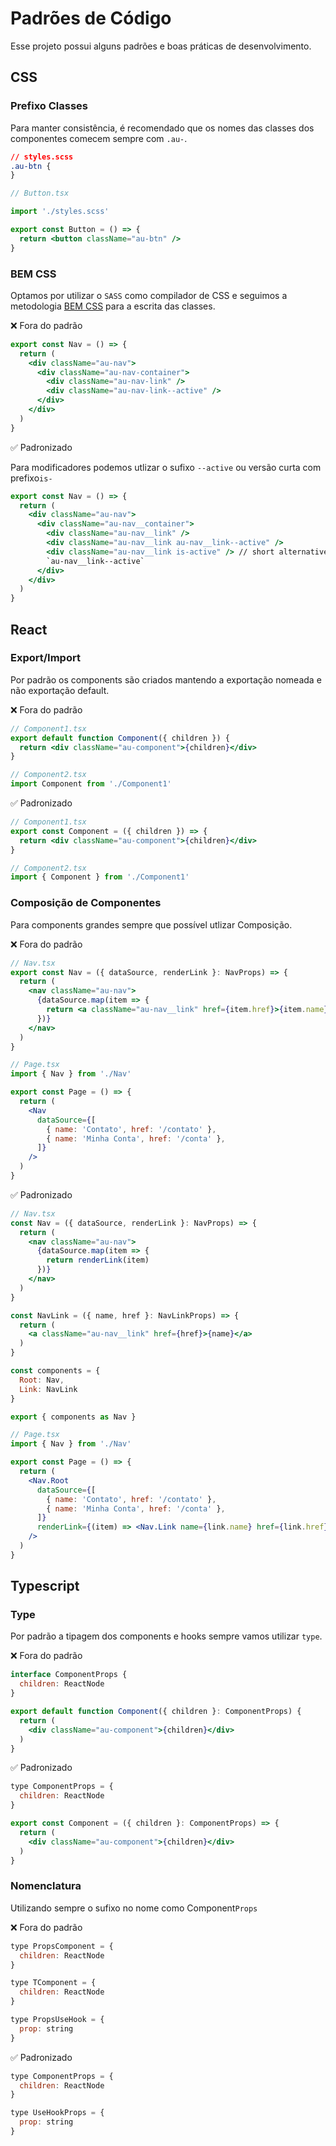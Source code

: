 
<Meta title="Padrões de Código" />

# Padrões de Código

Esse projeto possui alguns padrões e boas práticas de desenvolvimento.

## CSS

### Prefixo Classes

Para manter consistência, é recomendado que os nomes das classes dos componentes comecem sempre com `.au-`.

```css
// styles.scss
.au-btn {
}
```

```jsx
// Button.tsx

import './styles.scss'

export const Button = () => {
  return <button className="au-btn" />
}
```

### BEM CSS

Optamos por utilizar o `SASS` como compilador de CSS e seguimos a metodologia [BEM CSS](https://getbem.com/introduction/) para a escrita das classes.

❌ Fora do padrão

```jsx
export const Nav = () => {
  return (
    <div className="au-nav">
      <div className="au-nav-container">
        <div className="au-nav-link" />
        <div className="au-nav-link--active" />
      </div>
    </div>
  )
}
```

✅ Padronizado

Para modificadores podemos utlizar o sufixo `--active` ou versão curta com prefixo`is-`

```jsx
export const Nav = () => {
  return (
    <div className="au-nav">
      <div className="au-nav__container">
        <div className="au-nav__link" />
        <div className="au-nav__link au-nav__link--active" />
        <div className="au-nav__link is-active" /> // short alternative too
        `au-nav__link--active`
      </div>
    </div>
  )
}
```

## React

### Export/Import

Por padrão os components são criados mantendo a exportação nomeada e não exportação default.

❌ Fora do padrão

```jsx
// Component1.tsx
export default function Component({ children }) {
  return <div className="au-component">{children}</div>
}

// Component2.tsx
import Component from './Component1'
```

✅ Padronizado

```jsx
// Component1.tsx
export const Component = ({ children }) => {
  return <div className="au-component">{children}</div>
}

// Component2.tsx
import { Component } from './Component1'
```

### Composição de Componentes

Para components grandes sempre que possível utlizar Composição.

❌ Fora do padrão

```jsx
// Nav.tsx
export const Nav = ({ dataSource, renderLink }: NavProps) => {
  return (
    <nav className="au-nav">
      {dataSource.map(item => {
        return <a className="au-nav__link" href={item.href}>{item.name}</a>
      })}
    </nav>
  )
}
```

```jsx
// Page.tsx
import { Nav } from './Nav'

export const Page = () => {
  return (
    <Nav
      dataSource={[
        { name: 'Contato', href: '/contato' },
        { name: 'Minha Conta', href: '/conta' },
      ]}
    />
  )
}
```

✅ Padronizado

```jsx
// Nav.tsx
const Nav = ({ dataSource, renderLink }: NavProps) => {
  return (
    <nav className="au-nav">
      {dataSource.map(item => {
        return renderLink(item)
      })}
    </nav>
  )
}

const NavLink = ({ name, href }: NavLinkProps) => {
  return (
    <a className="au-nav__link" href={href}>{name}</a>
  )
}

const components = {
  Root: Nav,
  Link: NavLink
}

export { components as Nav }

```

```jsx
// Page.tsx
import { Nav } from './Nav'

export const Page = () => {
  return (
    <Nav.Root
      dataSource={[
        { name: 'Contato', href: '/contato' },
        { name: 'Minha Conta', href: '/conta' },
      ]}
      renderLink={(item) => <Nav.Link name={link.name} href={link.href} />}
    />
  )
}
```

## Typescript

### Type

Por padrão a tipagem dos components e hooks sempre vamos utilizar `type`.

❌ Fora do padrão

```jsx
interface ComponentProps {
  children: ReactNode
}

export default function Component({ children }: ComponentProps) {
  return (
    <div className="au-component">{children}</div>
  )
}
```

✅ Padronizado

```jsx
type ComponentProps = {
  children: ReactNode
}

export const Component = ({ children }: ComponentProps) => {
  return (
    <div className="au-component">{children}</div>
  )
}
```

### Nomenclatura

Utilizando sempre o sufixo no nome como Component`Props`

❌ Fora do padrão

```jsx
type PropsComponent = {
  children: ReactNode
}

type TComponent = {
  children: ReactNode
}

type PropsUseHook = {
  prop: string
}
```

✅ Padronizado

```jsx
type ComponentProps = {
  children: ReactNode
}

type UseHookProps = {
  prop: string
}
```
